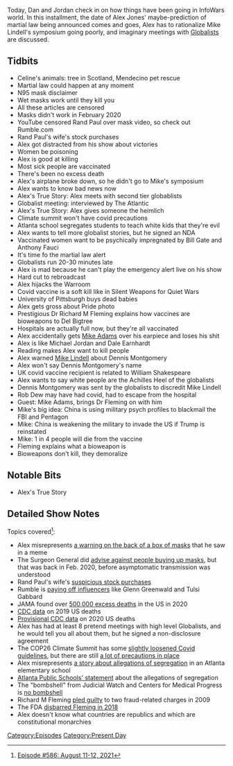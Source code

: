 {{DEFAULTSORT:
    #_EPISODE_0586:August 11-12, 2021
}}{{Episode
    | title             = August 11-12, 2021
    | caption           = Listen to this episode on [https://knowledgefight.libsyn.com/586-august-11-12-2021 Libsyn] [https://open.spotify.com/episode/5x5smEFkD306ByiOl8NBCZ Spotify], Read the [[Transcript/586: August 11-12, 2021|Unofficial Transcript]]
    | episodeNumber     = 586
    | length            = 02:05:54
    | airDate           = August 16, 2021
    | coverageStartDate = August 11, 2021
    | coverageEndDate   = August 12, 2021
    | episodeType       = [[:Category:Present Day|Present Day]]
    | appearance        = [[Rand Paul]], [[Bill Gates]], [[Anthony Fauci]], [[Richard M Fleming]], [[Del Bigtree]], [[Mike Adams]], [[Mike Lindell]], [[Dennis Montgomery]], [[Rob Dew]]
    | previousEpisode   = [[Repost: Episode 25|Repost: Episode #25]]
    | nextEpisode       = [[587: August 14, 2021]]
}}

{{Stub}}

Today, Dan and Jordan check in on how things have been going in InfoWars world.  In this installment, the date of Alex Jones' maybe-prediction of martial law being announced comes and goes, Alex has to rationalize Mike Lindell's symposium going poorly, and imaginary meetings with [[Globalists]] are discussed.

==Tidbits==

*Celine's animals: tree in Scotland, Mendecino pet rescue
*Martial law could happen at any moment
*N95 mask disclaimer
*Wet masks work until they kill you
*All these articles are censored
*Masks didn't work in February 2020
*YouTube censored Rand Paul over mask video, so check out Rumble.com
*Rand Paul's wife's stock purchases
*Alex got distracted from his show about victories
*Women be poisoning
*Alex is good at killing
*Most sick people are vaccinated
*There's been no excess death
*Alex's airplane broke down, so he didn't go to Mike's symposium
*Alex wants to know bad news now
*Alex's True Story: Alex meets with second tier globablists
*Globalist meeting: interviewed by The Atlantic
*Alex's True Story: Alex gives someone the heimlich
*Climate summit won't have covid precautions
*Atlanta school segregates students to teach white kids that they're evil
*Alex wants to tell more globalist stories, but he signed an NDA
*Vaccinated women want to be psychically impregnated by Bill Gate and Anthony Fauci
*It's time fo the martial law alert
*Globalists run 20-30 minutes late
*Alex is mad because he can't play the emergency alert live on his show
*Hard cut to rebroadcast
*Alex hijacks the Warroom
*Covid vaccine is a soft kill like in Silent Weapons for Quiet Wars
*University of Pittsburgh buys dead babies
*Alex gets gross about Pride photo
*Prestigious Dr Richard M Fleming explains how vaccines are bioweapons to Del Bigtree
*Hospitals are actually full now, but they're all vaccinated
*Alex accidentally gets [[Mike Adams]] over his earpiece and loses his shit
*Alex is like Michael Jordan and Dale Earnhardt
*Reading makes Alex want to kill people
*Alex warned [[Mike Lindell]] about Dennis Montgomery
*Alex won't say Dennis Montgomery's name
*UK covid vaccine recipient is related to William Shakespeare
*Alex wants to say white people are the Achilles Heel of the globalists
*Dennis Montgomery was sent by the globalists to discredit Mike Lindell
*Rob Dew may have had covid, had to escape from the hospital
*Guest: Mike Adams, brings Dr Fleming on with him
*Mike's big idea: China is using military psych profiles to blackmail the FBI and Pentagon
*Mike: China is weakening the military to invade the US if Trump is reinstated
*Mike: 1 in 4 people will die from the vaccine
*Fleming explains what a bioweapon is
*Bioweapons don't kill, they demoralize

==Notable Bits==

*Alex's True Story

==Detailed Show Notes==

Topics covered<ref>[https://knowledgefight.com/research/2021/8/15/episode-586-august-11-12-2021 Episode #586: August 11-12, 2021]</ref>:

*Alex misrepresents [https://www.wusa9.com/article/news/verify/verify-why-a-face-mask-box-says-it-provides-no-protection-to-the-wearer/507-d5070a18-0146-4ef9-9d22-afe9fa7759a0 a warning on the back of a box of masks] that he saw in a meme
*The Surgeon General did [https://www.nytimes.com/2020/02/29/health/coronavirus-n95-face-masks.html advise against people buying up masks], but that was back in Feb. 2020, before asymptomatic transmission was understood
*Rand Paul's wife's [https://www.washingtonpost.com/politics/2021/08/11/rand-paul-gilead-stock/ suspicious stock purchases]
*Rumble is [https://thehill.com/policy/technology/567607-youtube-rival-rumble-strikes-deals-with-tulsi-gabbard-glenn-greenwald paying off influencers] like Glenn Greenwald and Tulsi Gabbard
*JAMA found over [https://jamanetwork.com/journals/jama/fullarticle/2778361 500,000 excess deaths] in the US in 2020
*[https://www.cdc.gov/nchs/data/databriefs/db395-H.pdf CDC data] on 2019 US deaths
*[https://www.cdc.gov/mmwr/volumes/70/wr/mm7014e1.htm Provisional CDC data] on 2020 US deaths
*Alex has had at least 8 pretend meetings with high level Globalists, and he would tell you all about them, but he signed a non-disclosure agreement
*The COP26 Climate Summit has some [https://www.bbc.com/news/uk-scotland-58153616 slightly loosened Covid guidelines], but there are still [https://ukcop26.org/the-conference/delegates/ a lot of precautions in place]
*Alex misrepresents [https://www.nbcnews.com/news/us-news/atlanta-mom-files-complaint-alleging-daughter-s-grade-school-segregated-n1276584 a story about allegations of segregation] in an Atlanta elementary school
*[https://www.atlantapublicschools.us/site/default.aspx?DomainID=1525&FlexDataID=98395&ModuleInstanceID=8597&PageID=6943&PageType=3&RenderLoc=0&ViewID=6446EE88-D30C-497E-9316-3F8874B3E108 Atlanta Public Schools' statement] about the allegations of segregation
*The "bombshell" from Judicial Watch and Centers for Medical Progress is [https://www.centerformedicalprogress.org/wp-content/uploads/2021/07/NIH-FOIA-54074-06.07.2021-Production.pdf no bombshell]
*Richard M Fleming [https://archives.fbi.gov/archives/omaha/press-releases/2009/om082009.htm pled guilty] to two fraud-related charges in 2009
*The FDA [https://www.federalregister.gov/documents/2018/09/28/2018-21210/richard-m-fleming-denial-of-hearing-final-debarment-order disbarred Fleming in 2018]
*Alex doesn't know what countries are republics and which are constitutional monarchies

[[Category:Episodes]]
[[Category:Present Day]]
